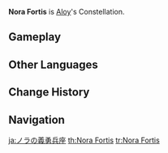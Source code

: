 {{Constellation Overview Infobox
|title     = Nora Fortis
|character = Aloy
|meaning   = Nora Brave
}}
'''Nora Fortis''' is [[Aloy]]'s Constellation.

==Gameplay==
{{Constellation Table|Aloy}}

==Other Languages==
{{Other Languages
|en      = Nora Fortis
|en_lang = la
|en_tl   = [[w:c:horizon:Nora|Nora]] [[w:c:horizon:Brave|Brave]]
|zhs     = 诺拉勇者座
|zhs_rm  = Nuòlā Yǒngzhě-zuò
|zhs_tl  = Nora Brave Constellation
|zht     = 諾拉族勇者座
|zht_rm  = Nuòlā Zú Yǒngzhě zuò
|zht_tl  = Nora Tribe Brave Constellation
|ja      = ノラの義勇兵座
|ja_rm   = Nora no Giyuuhei-za
|ja_tl   = Nora Brave Constellation
|ko      = 노라 {{tt|용사|勇士}}자리
|ko_rm   = Nora Yongsa Jari
|ko_tl   = Nora Warrior Constellation
|es      = Nora Fortis
|fr      = Nora Fortis
|ru      = Нора Фортис
|th      = Nora Fortis
|vi      = {{tt|Cung|宫}} Nora
|vi_tl   = Nora Constellation
|de      = Nora Fortis
|id      = Nora Fortis
|pt      = Norta Fortis
|tr      = Cesur Nora
|tr_tl   = 
|it      = Nora Fortis
}}

==Change History==
{{Change History|2.1}}

==Navigation==
{{Constellation Navbox}}

[[ja:ノラの義勇兵座]]
[[th:Nora Fortis]]
[[tr:Nora Fortis]]